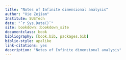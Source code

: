 ```yaml
--- 
title: "Notes of Infinite dimensional analysis"
author: "Xie Zejian"
Institute: SUSTech
date: "`r Sys.Date()`"
site: bookdown::bookdown_site
documentclass: book
bibliography: [book.bib, packages.bib]
biblio-style: apalike
link-citations: yes
description: "Notes of Infinite dimensional analysis"
---
```


\newcommand{\lt}{<}
\newcommand{\gt}{>}
\newcommand{\R}{\mathbb{R}}
\newcommand{\N}{\mathbb{N}}
\newcommand{\Q}{\mathbb{Q}}
\newcommand{\Tau}{T}
